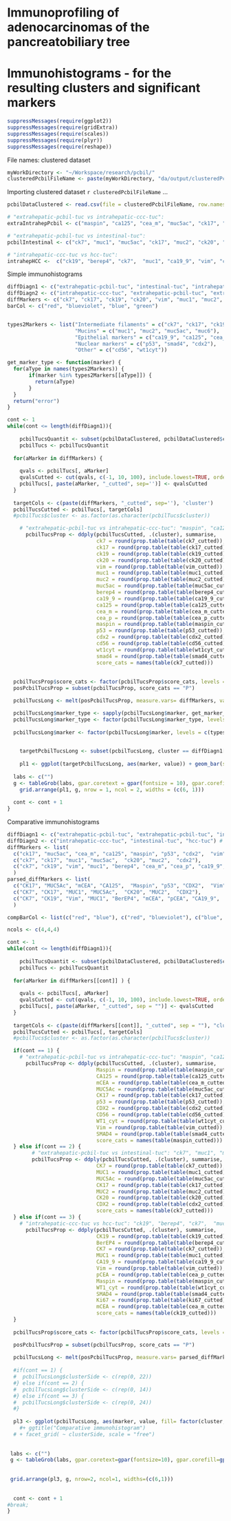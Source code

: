 Immunoprofiling of adenocarcinomas of the pancreatobiliary tree
===============================================================
Immunohistograms - for the resulting clusters and significant markers
=====================================================================

```r
suppressMessages(require(ggplot2))
suppressMessages(require(gridExtra))
suppressMessages(require(scales))
suppressMessages(require(plyr))
suppressMessages(require(reshape))

```

File names: clustered dataset
```r
myWorkDirectory <- "~/Workspace/research/pcbil/"
clusteredPcbilFileName <- paste(myWorkDirectory, "da/output/clusteredPcbilD.csv", sep="")
```

Importing clustered dataset `r clusteredPcbilFileName` ...
```r
pcbilDataClustered <- read.csv(file = clusteredPcbilFileName, row.names = 30, colClasses= c(rep("numeric",27), rep("factor",2), "character"), na.strings = "?",quote="\"" )
```

```r
# "extrahepatic-pcbil-tuc vs intrahepatic-ccc-tuc":
extraIntrahepPcbil <- c("maspin", "ca125", "cea_m", "muc5ac", "ck17", "p53", "cdx2", "cd56", "wt1cyt", "vim", "smad4")

# "extrahepatic-pcbil-tuc vs intestinal-tuc":
pcbilIntestinal <- c("ck7", "muc1", "muc5ac", "ck17", "muc2", "ck20", "cdx2")

# "intrahepatic-ccc-tuc vs hcc-tuc":
intrahepHCC <-  c("ck19", "berep4", "ck7",  "muc1", "ca19_9", "vim", "cea_p", "maspin", "wt1cyt", "smad4", "ki67", "cea_m")
```


Simple immunohistograms
```r
diffDiagn1 <- c("extrahepatic-pcbil-tuc", "intestinal-tuc", "intrahepatic-ccc-tuc", "hcc-tuc") # 
diffDiagn2 <- c("intrahepatic-ccc-tuc", "extrahepatic-pcbil-tuc", "extrahepatic-pcbil-tuc", "intrahepatic-ccc-tuc") # 
diffMarkers <- c("ck7", "ck17", "ck19", "ck20", "vim", "muc1", "muc2", "muc5ac", "berep4", "ca19_9", "ca125", "cea_m", "cea_p", "maspin", "p53", "cdx2", "cd56", "wt1cyt", "smad4")
barCol <- c("red", "blueviolet", "blue", "green")


types2Markers <- list("Intermediate filaments" = c("ck7", "ck17", "ck19", "ck20", "vim"),
                      "Mucins" = c("muc1", "muc2", "muc5ac", "muc6"),
                      "Epithelial markers" = c("ca19_9", "ca125", "cea_m", "cea_p", "maspin", "berep4"),
                      "Nuclear markers" = c("p53", "smad4", "cdx2"),
                      "Other" = c("cd56", "wt1cyt"))

get_marker_type <- function(marker) {
  for(aType in names(types2Markers)) {
       if(marker %in% types2Markers[[aType]]) {
         return(aType)
       }
  }
  return("error")
}

cont <- 1
while(cont <= length(diffDiagn1)){
    
    pcbilTucsQuantit <- subset(pcbilDataClustered, pcbilDataClustered$cluster == diffDiagn1[cont] | pcbilDataClustered$cluster == diffDiagn2[cont])
    pcbilTucs <- pcbilTucsQuantit
  
  for(aMarker in diffMarkers) {
    
    qvals <- pcbilTucs[, aMarker]    
    qvalsCutted <- cut(qvals, c(-1, 10, 100), include.lowest=TRUE, ordered_result=TRUE, labels = c('N', 'P'))
    pcbilTucs[, paste(aMarker, "_cutted", sep='')] <- qvalsCutted      
  }
   
  targetCols <- c(paste(diffMarkers, "_cutted", sep=''), 'cluster')
  pcbilTucsCutted <- pcbilTucs[, targetCols]  
  #pcbilTucs$cluster <- as.factor(as.character(pcbilTucs$cluster))

    # "extrahepatic-pcbil-tuc vs intrahepatic-ccc-tuc": "maspin", "ca125", "cea_m", "muc5ac", "ck17", "p53", "cdx2", "cd56", "wt1cyt", "vim", "smad4"
      pcbilTucsProp <- ddply(pcbilTucsCutted, .(cluster), summarise,
                             ck7 = round(prop.table(table(ck7_cutted)),2) *100,
                             ck17 = round(prop.table(table(ck17_cutted)),2) * 100,
                             ck19 = round(prop.table(table(ck19_cutted)),2) *100,
                             ck20 = round(prop.table(table(ck20_cutted)),2) * 100,
                             vim = round(prop.table(table(vim_cutted)),2) * 100,
                             muc1 = round(prop.table(table(muc1_cutted)),2) * 100,                    
                             muc2 = round(prop.table(table(muc2_cutted)),2) * 100,
                             muc5ac = round(prop.table(table(muc5ac_cutted)),2) * 100,
                             berep4 = round(prop.table(table(berep4_cutted)),2) *100,
                             ca19_9 = round(prop.table(table(ca19_9_cutted)),2) * 100,
                             ca125 = round(prop.table(table(ca125_cutted)),2) * 100,
                             cea_m = round(prop.table(table(cea_m_cutted)),2) * 100,
                             cea_p = round(prop.table(table(cea_p_cutted)),2) * 100,                                                          
                             maspin = round(prop.table(table(maspin_cutted)),2) *100,
                             p53 = round(prop.table(table(p53_cutted)),2) * 100,
                             cdx2 = round(prop.table(table(cdx2_cutted)),2) * 100,                             
                             cd56 = round(prop.table(table(cd56_cutted)),2) * 100,
                             wt1cyt = round(prop.table(table(wt1cyt_cutted)),2) * 100,                             
                             smad4 = round(prop.table(table(smad4_cutted)),2) * 100,
                             score_cats = names(table(ck7_cutted)))
     
    
  pcbilTucsProp$score_cats <- factor(pcbilTucsProp$score_cats, levels = c('N', 'P'))
  posPcbilTucsProp = subset(pcbilTucsProp, score_cats == "P")

  pcbilTucsLong <- melt(posPcbilTucsProp, measure.vars= diffMarkers, variable_name="marker")

  pcbilTucsLong$marker_type <- sapply(pcbilTucsLong$marker, get_marker_type)
  pcbilTucsLong$marker_type <- factor(pcbilTucsLong$marker_type, levels = c('Intermediate filaments', 'Mucins', 'Epithelial markers',  'Nuclear markers', 'Other'))
    
  pcbilTucsLong$marker <- factor(pcbilTucsLong$marker, levels = c(types2Markers[[1]], types2Markers[[2]], types2Markers[[3]], types2Markers[[4]], types2Markers[[5]]))

  
    targetPcbilTucsLong <- subset(pcbilTucsLong, cluster == diffDiagn1[cont])
    
    pl1 <- ggplot(targetPcbilTucsLong, aes(marker, value)) + geom_bar(stat="identity", position="identity", fill= barCol[cont]) + facet_wrap( ~ marker_type, ncol=2, scales="free_x") + xlab("Markers") + ylab("% positive* cases") + ggtitle(paste("Immunohistogram - ",diffDiagn1[cont], sep=""))
     
  labs <- c("")
  g <- tableGrob(labs, gpar.coretext = gpar(fontsize = 10), gpar.corefill = gpar(col = "white"))  # core.just='left' 
    grid.arrange(pl1, g, nrow = 1, ncol = 2, widths = (c(6, 1)))
        
  cont <- cont + 1
}

```

Comparative immunohistograms
```r
diffDiagn1 <- c("extrahepatic-pcbil-tuc", "extrahepatic-pcbil-tuc", "intrahepatic-ccc-tuc") # 
diffDiagn2 <- c("intrahepatic-ccc-tuc", "intestinal-tuc", "hcc-tuc") # 
diffMarkers <- list(
  c("ck17", "muc5ac", "cea_m", "ca125", "maspin", "p53", "cdx2",  "vim",  "smad4",    "cd56", "wt1cyt"),
  c("ck7", "ck17", "muc1", "muc5ac",  "ck20", "muc2",  "cdx2"),
  c("ck7", "ck19", "vim", "muc1", "berep4", "cea_m", "cea_p", "ca19_9",    "maspin",  "ki67", "wt1cyt", "smad4")
  )
parsed_diffMarkers <- list(
  c("CK17", "MUC5Ac", "mCEA", "CA125",  "Maspin", "p53", "CDX2",  "Vim",  "SMAD4",  "CD56", "WT1_cyt"),
  c("CK7", "CK17", "MUC1", "MUC5Ac",  "CK20", "MUC2",  "CDX2"),
  c("CK7", "CK19", "Vim", "MUC1", "BerEP4", "mCEA", "pCEA", "CA19_9",     "Maspin",  "Ki67",  "WT1_cyt", "SMAD4")
  )

compBarCol <- list(c("red", "blue"), c("red", "blueviolet"), c("blue", "green"))

ncols <- c(4,4,4)

cont <- 1
while(cont <= length(diffDiagn1)){
    
    pcbilTucsQuantit <- subset(pcbilDataClustered, pcbilDataClustered$cluster == diffDiagn1[cont] | pcbilDataClustered$cluster == diffDiagn2[cont])
    pcbilTucs <- pcbilTucsQuantit
  
  for(aMarker in diffMarkers[[cont]] ) {
    
    qvals <- pcbilTucs[, aMarker]    
    qvalsCutted <- cut(qvals, c(-1, 10, 100), include.lowest=TRUE, ordered_result=TRUE, labels = c('N',  'P'))
    pcbilTucs[, paste(aMarker, "_cutted", sep = "")] <- qvalsCutted        
  }
   
  targetCols <- c(paste(diffMarkers[[cont]], "_cutted", sep = ""), "cluster")
  pcbilTucsCutted <- pcbilTucs[, targetCols]  
  #pcbilTucs$cluster <- as.factor(as.character(pcbilTucs$cluster))

  if(cont == 1) {
    # "extrahepatic-pcbil-tuc vs intrahepatic-ccc-tuc": "maspin", "ca125", "cea_m", "muc5ac", "ck17", "p53", "cdx2", "cd56", "wt1cyt", "vim", "smad4"
      pcbilTucsProp <- ddply(pcbilTucsCutted, .(cluster), summarise,
                             Maspin = round(prop.table(table(maspin_cutted)),2) *100,
                             CA125 = round(prop.table(table(ca125_cutted)),2) * 100,
                             mCEA = round(prop.table(table(cea_m_cutted)),2) * 100,
                             MUC5Ac = round(prop.table(table(muc5ac_cutted)),2) * 100,
                             CK17 = round(prop.table(table(ck17_cutted)),2) * 100,
                             p53 = round(prop.table(table(p53_cutted)),2) * 100,
                             CDX2 = round(prop.table(table(cdx2_cutted)),2) * 100,
                             CD56 = round(prop.table(table(cd56_cutted)),2) * 100,
                             WT1_cyt = round(prop.table(table(wt1cyt_cutted)),2) * 100,
                             Vim = round(prop.table(table(vim_cutted)),2) * 100,
                             SMAD4 = round(prop.table(table(smad4_cutted)),2) * 100,
                             score_cats = names(table(maspin_cutted)))
  } else if(cont == 2) {
        # "extrahepatic-pcbil-tuc vs intestinal-tuc": "ck7", "muc1", "muc5ac", "ck17", "muc2", "ck20", "cdx2"
        pcbilTucsProp <- ddply(pcbilTucsCutted, .(cluster), summarise,
                             CK7 = round(prop.table(table(ck7_cutted)),2) *100,
                             MUC1 = round(prop.table(table(muc1_cutted)),2) * 100,                    
                             MUC5Ac = round(prop.table(table(muc5ac_cutted)),2) * 100,
                             CK17 = round(prop.table(table(ck17_cutted)),2) * 100,
                             MUC2 = round(prop.table(table(muc2_cutted)),2) * 100,
                             CK20 = round(prop.table(table(ck20_cutted)),2) * 100,
                             CDX2 = round(prop.table(table(cdx2_cutted)),2) * 100,
                             score_cats = names(table(ck7_cutted)))    
  } else if(cont == 3) {
    # "intrahepatic-ccc-tuc vs hcc-tuc": "ck19", "berep4", "ck7",  "muc1", "ca19_9", "vim", "cea_p", "maspin", "wt1cyt", "smad4", "ki67", "cea_m"
      pcbilTucsProp <- ddply(pcbilTucsCutted, .(cluster), summarise,
                             CK19 = round(prop.table(table(ck19_cutted)),2) *100,
                             BerEP4 = round(prop.table(table(berep4_cutted)),2) *100,
                             CK7 = round(prop.table(table(ck7_cutted)),2) *100,
                             MUC1 = round(prop.table(table(muc1_cutted)),2) * 100,
                             CA19_9 = round(prop.table(table(ca19_9_cutted)),2) * 100,
                             Vim = round(prop.table(table(vim_cutted)),2) * 100,
                             pCEA = round(prop.table(table(cea_p_cutted)),2) * 100,                             
                             Maspin = round(prop.table(table(maspin_cutted)),2) *100,
                             WT1_cyt = round(prop.table(table(wt1cyt_cutted)),2) * 100,
                             SMAD4 = round(prop.table(table(smad4_cutted)),2) * 100,
                             Ki67 = round(prop.table(table(ki67_cutted)),2) * 100,
                             mCEA = round(prop.table(table(cea_m_cutted)),2) * 100,                             
                             score_cats = names(table(ck19_cutted)))    
  }    
    
  pcbilTucsProp$score_cats <- factor(pcbilTucsProp$score_cats, levels = c('N', 'P'))

  posPcbilTucsProp = subset(pcbilTucsProp, score_cats == "P")
    
  pcbilTucsLong <- melt(posPcbilTucsProp, measure.vars= parsed_diffMarkers[[cont]], variable_name="marker")
  
  #if(cont == 1) {
  #  pcbilTucsLong$clusterSide <- c(rep(0, 22))
  #} else if(cont == 2) {
  #  pcbilTucsLong$clusterSide <- c(rep(0, 14))
  #} else if(cont == 3) {
  #  pcbilTucsLong$clusterSide <- c(rep(0, 24))
  #}
  
  pl3 <- ggplot(pcbilTucsLong, aes(marker, value, fill= factor(cluster, levels = c("extrahepatic-pcbil-tuc","intrahepatic-ccc-tuc","intestinal-tuc","hcc-tuc") ))) + geom_bar(stat="identity", position="dodge", alpha = 0.85)  + xlab("Positive* immunoreactivity") + ylab("% cases")  + scale_fill_manual("Tumour types",values = compBarCol[[cont]])
    #+ ggtitle("Comparative immunohistogram")
  # + facet_grid( ~ clusterSide, scale = "free")
 
 
 labs <- c("")
 g <- tableGrob(labs, gpar.coretext=gpar(fontsize=10), gpar.corefill=gpar(col="white")) # core.just="left" 
    
    
 grid.arrange(pl3, g, nrow=2, ncol=1, widths=(c(6,1)))
        
        
  cont <- cont + 1
#break;
}

```